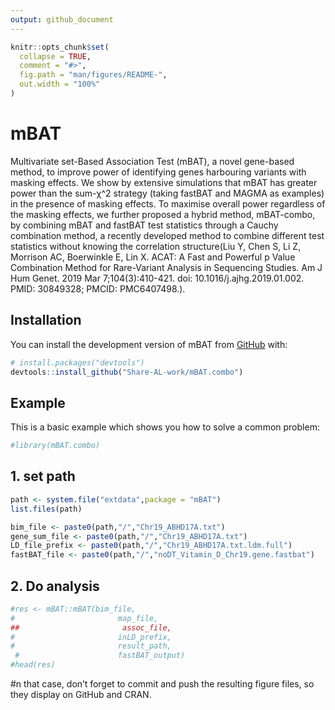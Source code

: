 ```yaml
---
output: github_document
---
```


<!-- README.md is generated from README.Rmd. Please edit that file -->

```r
knitr::opts_chunk$set(
  collapse = TRUE,
  comment = "#>",
  fig.path = "man/figures/README-",
  out.width = "100%"
)
```

# mBAT

<!-- badges: start -->
<!-- badges: end -->

Multivariate set-Based Association Test (mBAT), a novel gene-based method, to improve power of identifying genes harbouring variants with masking effects.
We show by extensive simulations that mBAT has greater power than the sum-χ^2 strategy (taking fastBAT and MAGMA as examples) in the presence of masking effects. 
To maximise overall power regardless of the masking effects, we further proposed a hybrid method, mBAT-combo, by combining mBAT and fastBAT test statistics through a Cauchy combination method, a recently developed method to combine different test statistics without knowing the correlation structure(Liu Y, Chen S, Li Z, Morrison AC, Boerwinkle E, Lin X. ACAT: A Fast and Powerful p Value Combination Method for Rare-Variant Analysis in Sequencing Studies. Am J Hum Genet. 2019 Mar 7;104(3):410-421. doi: 10.1016/j.ajhg.2019.01.002. PMID: 30849328; PMCID: PMC6407498.).

## Installation

You can install the development version of mBAT from [GitHub](https://github.com/) with:

``` r
# install.packages("devtools")
devtools::install_github("Share-AL-work/mBAT.combo")
```

## Example

This is a basic example which shows you how to solve a common problem:

```r
#library(mBAT.combo)
```

## 1. set path
```r
path <- system.file("extdata",package = "mBAT")
list.files(path)

bim_file <- paste0(path,"/","Chr19_ABHD17A.txt")
gene_sum_file <- paste0(path,"/","Chr19_ABHD17A.txt")
LD_file_prefix <- paste0(path,"/","Chr19_ABHD17A.txt.ldm.full")
fastBAT_file <- paste0(path,"/","noDT_Vitamin_D_Chr19.gene.fastbat")
```

## 2. Do analysis
``` r
#res <- mBAT::mBAT(bim_file,
#                       map_file,
##                       assoc_file,
#                       inLD_prefix,
#                       result_path,
 #                      fastBAT_output)
#head(res)
```


#n that case, don't forget to commit and push the resulting figure files, so they display on GitHub and CRAN.
